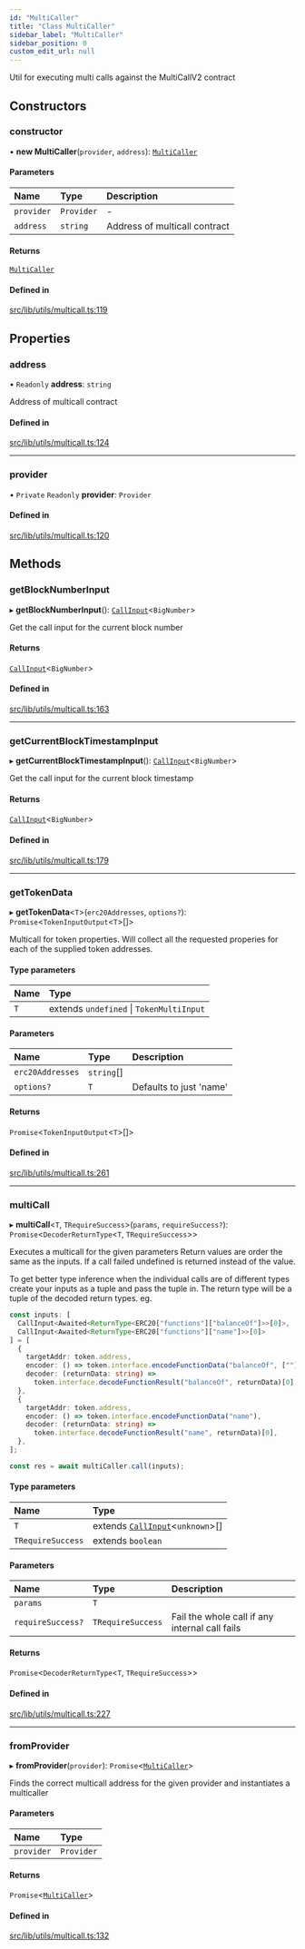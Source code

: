 ```yaml
---
id: "MultiCaller"
title: "Class MultiCaller"
sidebar_label: "MultiCaller"
sidebar_position: 0
custom_edit_url: null
---
```


Util for executing multi calls against the MultiCallV2 contract

## Constructors

### constructor

• **new MultiCaller**(`provider`, `address`): [`MultiCaller`](MultiCaller.mdx)

#### Parameters

| Name       | Type       | Description                   |
| :--------- | :--------- | :---------------------------- |
| `provider` | `Provider` | -                             |
| `address`  | `string`   | Address of multicall contract |

#### Returns

[`MultiCaller`](MultiCaller.mdx)

#### Defined in

[src/lib/utils/multicall.ts:119](https://github.com/OffchainLabs/arbitrum-sdk/blob/4d1c5a4e2/src/lib/utils/multicall.ts#L119)

## Properties

### address

• `Readonly` **address**: `string`

Address of multicall contract

#### Defined in

[src/lib/utils/multicall.ts:124](https://github.com/OffchainLabs/arbitrum-sdk/blob/4d1c5a4e2/src/lib/utils/multicall.ts#L124)

---

### provider

• `Private` `Readonly` **provider**: `Provider`

#### Defined in

[src/lib/utils/multicall.ts:120](https://github.com/OffchainLabs/arbitrum-sdk/blob/4d1c5a4e2/src/lib/utils/multicall.ts#L120)

## Methods

### getBlockNumberInput

▸ **getBlockNumberInput**(): [`CallInput`](../#callinput)\<`BigNumber`\>

Get the call input for the current block number

#### Returns

[`CallInput`](../#callinput)\<`BigNumber`\>

#### Defined in

[src/lib/utils/multicall.ts:163](https://github.com/OffchainLabs/arbitrum-sdk/blob/4d1c5a4e2/src/lib/utils/multicall.ts#L163)

---

### getCurrentBlockTimestampInput

▸ **getCurrentBlockTimestampInput**(): [`CallInput`](../#callinput)\<`BigNumber`\>

Get the call input for the current block timestamp

#### Returns

[`CallInput`](../#callinput)\<`BigNumber`\>

#### Defined in

[src/lib/utils/multicall.ts:179](https://github.com/OffchainLabs/arbitrum-sdk/blob/4d1c5a4e2/src/lib/utils/multicall.ts#L179)

---

### getTokenData

▸ **getTokenData**\<`T`\>(`erc20Addresses`, `options?`): `Promise`\<`TokenInputOutput`\<`T`\>[]\>

Multicall for token properties. Will collect all the requested properies for each of the
supplied token addresses.

#### Type parameters

| Name | Type                                     |
| :--- | :--------------------------------------- |
| `T`  | extends `undefined` \| `TokenMultiInput` |

#### Parameters

| Name             | Type       | Description             |
| :--------------- | :--------- | :---------------------- |
| `erc20Addresses` | `string`[] |                         |
| `options?`       | `T`        | Defaults to just 'name' |

#### Returns

`Promise`\<`TokenInputOutput`\<`T`\>[]\>

#### Defined in

[src/lib/utils/multicall.ts:261](https://github.com/OffchainLabs/arbitrum-sdk/blob/4d1c5a4e2/src/lib/utils/multicall.ts#L261)

---

### multiCall

▸ **multiCall**\<`T`, `TRequireSuccess`\>(`params`, `requireSuccess?`): `Promise`\<`DecoderReturnType`\<`T`, `TRequireSuccess`\>\>

Executes a multicall for the given parameters
Return values are order the same as the inputs.
If a call failed undefined is returned instead of the value.

To get better type inference when the individual calls are of different types
create your inputs as a tuple and pass the tuple in. The return type will be
a tuple of the decoded return types. eg.

```typescript
const inputs: [
  CallInput<Awaited<ReturnType<ERC20["functions"]["balanceOf"]>>[0]>,
  CallInput<Awaited<ReturnType<ERC20["functions"]["name"]>>[0]>
] = [
  {
    targetAddr: token.address,
    encoder: () => token.interface.encodeFunctionData("balanceOf", [""]),
    decoder: (returnData: string) =>
      token.interface.decodeFunctionResult("balanceOf", returnData)[0],
  },
  {
    targetAddr: token.address,
    encoder: () => token.interface.encodeFunctionData("name"),
    decoder: (returnData: string) =>
      token.interface.decodeFunctionResult("name", returnData)[0],
  },
];

const res = await multiCaller.call(inputs);
```

#### Type parameters

| Name              | Type                                                |
| :---------------- | :-------------------------------------------------- |
| `T`               | extends [`CallInput`](../#callinput)\<`unknown`\>[] |
| `TRequireSuccess` | extends `boolean`                                   |

#### Parameters

| Name              | Type              | Description                                    |
| :---------------- | :---------------- | :--------------------------------------------- |
| `params`          | `T`               |                                                |
| `requireSuccess?` | `TRequireSuccess` | Fail the whole call if any internal call fails |

#### Returns

`Promise`\<`DecoderReturnType`\<`T`, `TRequireSuccess`\>\>

#### Defined in

[src/lib/utils/multicall.ts:227](https://github.com/OffchainLabs/arbitrum-sdk/blob/4d1c5a4e2/src/lib/utils/multicall.ts#L227)

---

### fromProvider

▸ **fromProvider**(`provider`): `Promise`\<[`MultiCaller`](MultiCaller.mdx)\>

Finds the correct multicall address for the given provider and instantiates a multicaller

#### Parameters

| Name       | Type       |
| :--------- | :--------- |
| `provider` | `Provider` |

#### Returns

`Promise`\<[`MultiCaller`](MultiCaller.mdx)\>

#### Defined in

[src/lib/utils/multicall.ts:132](https://github.com/OffchainLabs/arbitrum-sdk/blob/4d1c5a4e2/src/lib/utils/multicall.ts#L132)
